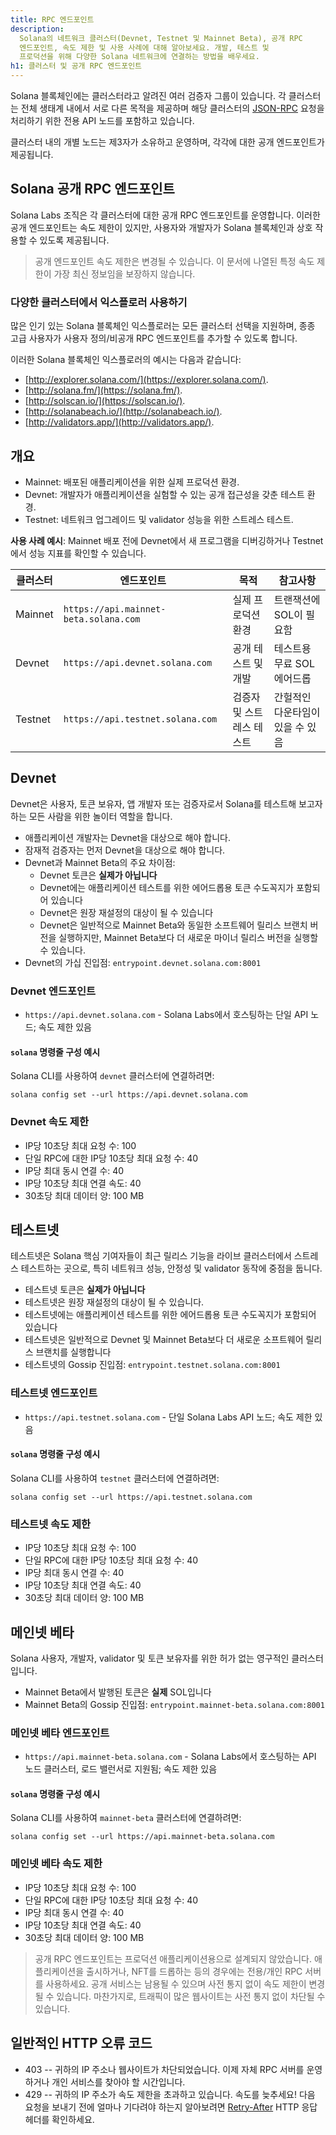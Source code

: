 ```yaml
---
title: RPC 엔드포인트
description:
  Solana의 네트워크 클러스터(Devnet, Testnet 및 Mainnet Beta), 공개 RPC
  엔드포인트, 속도 제한 및 사용 사례에 대해 알아보세요. 개발, 테스트 및
  프로덕션을 위해 다양한 Solana 네트워크에 연결하는 방법을 배우세요.
h1: 클러스터 및 공개 RPC 엔드포인트
---
```


Solana 블록체인에는 클러스터라고 알려진 여러 검증자 그룹이 있습니다. 각
클러스터는 전체 생태계 내에서 서로 다른 목적을 제공하며 해당 클러스터의
[JSON-RPC](/docs/rpc/) 요청을 처리하기 위한 전용 API 노드를 포함하고 있습니다.

클러스터 내의 개별 노드는 제3자가 소유하고 운영하며, 각각에 대한 공개
엔드포인트가 제공됩니다.

## Solana 공개 RPC 엔드포인트

Solana Labs 조직은 각 클러스터에 대한 공개 RPC 엔드포인트를 운영합니다. 이러한
공개 엔드포인트는 속도 제한이 있지만, 사용자와 개발자가 Solana 블록체인과 상호
작용할 수 있도록 제공됩니다.

> 공개 엔드포인트 속도 제한은 변경될 수 있습니다. 이 문서에 나열된 특정 속도
> 제한이 가장 최신 정보임을 보장하지 않습니다.

### 다양한 클러스터에서 익스플로러 사용하기

많은 인기 있는 Solana 블록체인 익스플로러는 모든 클러스터 선택을 지원하며, 종종
고급 사용자가 사용자 정의/비공개 RPC 엔드포인트를 추가할 수 있도록 합니다.

이러한 Solana 블록체인 익스플로러의 예시는 다음과 같습니다:

- [http://explorer.solana.com/](https://explorer.solana.com/).
- [http://solana.fm/](https://solana.fm/).
- [http://solscan.io/](https://solscan.io/).
- [http://solanabeach.io/](http://solanabeach.io/).
- [http://validators.app/](http://validators.app/).

## 개요

- Mainnet: 배포된 애플리케이션을 위한 실제 프로덕션 환경.
- Devnet: 개발자가 애플리케이션을 실험할 수 있는 공개 접근성을 갖춘 테스트 환경.
- Testnet: 네트워크 업그레이드 및 validator 성능을 위한 스트레스 테스트.

**사용 사례 예시**: Mainnet 배포 전에 Devnet에서 새 프로그램을 디버깅하거나
Testnet에서 성능 지표를 확인할 수 있습니다.

| **클러스터** | **엔드포인트**                        | **목적**                  | **참고사항**                     |
| ------------ | ------------------------------------- | ------------------------- | -------------------------------- |
| Mainnet      | `https://api.mainnet-beta.solana.com` | 실제 프로덕션 환경        | 트랜잭션에 SOL이 필요함          |
| Devnet       | `https://api.devnet.solana.com`       | 공개 테스트 및 개발       | 테스트용 무료 SOL 에어드롭       |
| Testnet      | `https://api.testnet.solana.com`      | 검증자 및 스트레스 테스트 | 간헐적인 다운타임이 있을 수 있음 |

## Devnet

Devnet은 사용자, 토큰 보유자, 앱 개발자 또는 검증자로서 Solana를 테스트해 보고자
하는 모든 사람을 위한 놀이터 역할을 합니다.

- 애플리케이션 개발자는 Devnet을 대상으로 해야 합니다.
- 잠재적 검증자는 먼저 Devnet을 대상으로 해야 합니다.
- Devnet과 Mainnet Beta의 주요 차이점:
  - Devnet 토큰은 **실제가 아닙니다**
  - Devnet에는 애플리케이션 테스트를 위한 에어드롭용 토큰 수도꼭지가 포함되어
    있습니다
  - Devnet은 원장 재설정의 대상이 될 수 있습니다
  - Devnet은 일반적으로 Mainnet Beta와 동일한 소프트웨어 릴리스 브랜치 버전을
    실행하지만, Mainnet Beta보다 더 새로운 마이너 릴리스 버전을 실행할 수
    있습니다.
- Devnet의 가십 진입점: `entrypoint.devnet.solana.com:8001`

### Devnet 엔드포인트

- `https://api.devnet.solana.com` - Solana Labs에서 호스팅하는 단일 API 노드;
  속도 제한 있음

#### `solana` 명령줄 구성 예시

Solana CLI를 사용하여 `devnet` 클러스터에 연결하려면:

```shell
solana config set --url https://api.devnet.solana.com
```

### Devnet 속도 제한

- IP당 10초당 최대 요청 수: 100
- 단일 RPC에 대한 IP당 10초당 최대 요청 수: 40
- IP당 최대 동시 연결 수: 40
- IP당 10초당 최대 연결 속도: 40
- 30초당 최대 데이터 양: 100 MB

## 테스트넷

테스트넷은 Solana 핵심 기여자들이 최근 릴리스 기능을 라이브 클러스터에서
스트레스 테스트하는 곳으로, 특히 네트워크 성능, 안정성 및 validator 동작에
중점을 둡니다.

- 테스트넷 토큰은 **실제가 아닙니다**
- 테스트넷은 원장 재설정의 대상이 될 수 있습니다.
- 테스트넷에는 애플리케이션 테스트를 위한 에어드롭용 토큰 수도꼭지가 포함되어
  있습니다
- 테스트넷은 일반적으로 Devnet 및 Mainnet Beta보다 더 새로운 소프트웨어 릴리스
  브랜치를 실행합니다
- 테스트넷의 Gossip 진입점: `entrypoint.testnet.solana.com:8001`

### 테스트넷 엔드포인트

- `https://api.testnet.solana.com` - 단일 Solana Labs API 노드; 속도 제한 있음

#### `solana` 명령줄 구성 예시

Solana CLI를 사용하여 `testnet` 클러스터에 연결하려면:

```shell
solana config set --url https://api.testnet.solana.com
```

### 테스트넷 속도 제한

- IP당 10초당 최대 요청 수: 100
- 단일 RPC에 대한 IP당 10초당 최대 요청 수: 40
- IP당 최대 동시 연결 수: 40
- IP당 10초당 최대 연결 속도: 40
- 30초당 최대 데이터 양: 100 MB

## 메인넷 베타

Solana 사용자, 개발자, validator 및 토큰 보유자를 위한 허가 없는 영구적인
클러스터입니다.

- Mainnet Beta에서 발행된 토큰은 **실제** SOL입니다
- Mainnet Beta의 Gossip 진입점: `entrypoint.mainnet-beta.solana.com:8001`

### 메인넷 베타 엔드포인트

- `https://api.mainnet-beta.solana.com` - Solana Labs에서 호스팅하는 API 노드
  클러스터, 로드 밸런서로 지원됨; 속도 제한 있음

#### `solana` 명령줄 구성 예시

Solana CLI를 사용하여 `mainnet-beta` 클러스터에 연결하려면:

```shell
solana config set --url https://api.mainnet-beta.solana.com
```

### 메인넷 베타 속도 제한

- IP당 10초당 최대 요청 수: 100
- 단일 RPC에 대한 IP당 10초당 최대 요청 수: 40
- IP당 최대 동시 연결 수: 40
- IP당 10초당 최대 연결 속도: 40
- 30초당 최대 데이터 양: 100 MB

> 공개 RPC 엔드포인트는 프로덕션 애플리케이션용으로 설계되지 않았습니다.
> 애플리케이션을 출시하거나, NFT를 드롭하는 등의 경우에는 전용/개인 RPC 서버를
> 사용하세요. 공개 서비스는 남용될 수 있으며 사전 통지 없이 속도 제한이 변경될
> 수 있습니다. 마찬가지로, 트래픽이 많은 웹사이트는 사전 통지 없이 차단될 수
> 있습니다.

## 일반적인 HTTP 오류 코드

- 403 -- 귀하의 IP 주소나 웹사이트가 차단되었습니다. 이제 자체 RPC 서버를
  운영하거나 개인 서비스를 찾아야 할 시간입니다.
- 429 -- 귀하의 IP 주소가 속도 제한을 초과하고 있습니다. 속도를 늦추세요! 다음
  요청을 보내기 전에 얼마나 기다려야 하는지 알아보려면
  [Retry-After](https://developer.mozilla.org/en-US/docs/Web/HTTP/Headers/Retry-After)
  HTTP 응답 헤더를 확인하세요.
